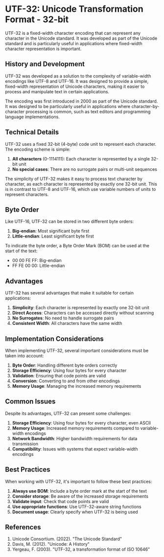 # UTF-32: Unicode Transformation Format - 32-bit

UTF-32 is a fixed-width character encoding that can represent any character in the Unicode standard. It was developed as part of the Unicode standard and is particularly useful in applications where fixed-width character representation is important.

## History and Development

UTF-32 was developed as a solution to the complexity of variable-width encodings like UTF-8 and UTF-16. It was designed to provide a simple, fixed-width representation of Unicode characters, making it easier to process and manipulate text in certain applications.

The encoding was first introduced in 2000 as part of the Unicode standard. It was designed to be particularly useful in applications where character-by-character processing is common, such as text editors and programming language implementations.

## Technical Details

UTF-32 uses a fixed 32-bit (4-byte) code unit to represent each character. The encoding scheme is simple:

1. **All characters** (0-1114111): Each character is represented by a single 32-bit unit
2. **No special cases**: There are no surrogate pairs or multi-unit sequences

The simplicity of UTF-32 makes it easy to process text character by character, as each character is represented by exactly one 32-bit unit. This is in contrast to UTF-8 and UTF-16, which use variable numbers of units to represent characters.

## Byte Order

Like UTF-16, UTF-32 can be stored in two different byte orders:

1. **Big-endian**: Most significant byte first
2. **Little-endian**: Least significant byte first

To indicate the byte order, a Byte Order Mark (BOM) can be used at the start of the text:
- 00 00 FE FF: Big-endian
- FF FE 00 00: Little-endian

## Advantages

UTF-32 has several advantages that make it suitable for certain applications:

1. **Simplicity**: Each character is represented by exactly one 32-bit unit
2. **Direct Access**: Characters can be accessed directly without scanning
3. **No Surrogates**: No need to handle surrogate pairs
4. **Consistent Width**: All characters have the same width

## Implementation Considerations

When implementing UTF-32, several important considerations must be taken into account:

1. **Byte Order**: Handling different byte orders correctly
2. **Storage Efficiency**: Using four bytes for every character
3. **Validation**: Ensuring that code points are valid
4. **Conversion**: Converting to and from other encodings
5. **Memory Usage**: Managing the increased memory requirements

## Common Issues

Despite its advantages, UTF-32 can present some challenges:

1. **Storage Efficiency**: Using four bytes for every character, even ASCII
2. **Memory Usage**: Increased memory requirements compared to variable-width encodings
3. **Network Bandwidth**: Higher bandwidth requirements for data transmission
4. **Compatibility**: Issues with systems that expect variable-width encodings

## Best Practices

When working with UTF-32, it's important to follow these best practices:

1. **Always use BOM**: Include a byte order mark at the start of the text
2. **Consider storage**: Be aware of the increased storage requirements
3. **Validate input**: Check that code points are valid
4. **Use appropriate functions**: Use UTF-32-aware string functions
5. **Document usage**: Clearly specify when UTF-32 is being used

## References

1. Unicode Consortium. (2022). "The Unicode Standard"
2. Davis, M. (2012). "Unicode: A History"
3. Yergeau, F. (2003). "UTF-32, a transformation format of ISO 10646" 